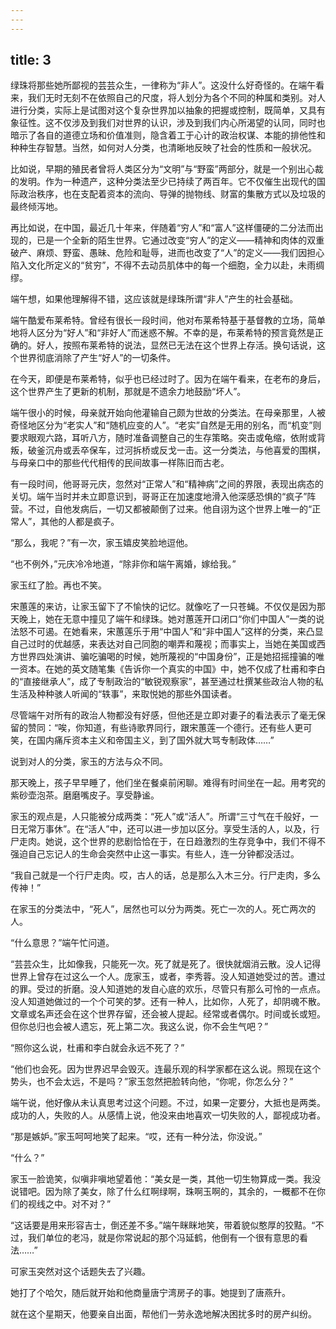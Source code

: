```yaml
---
---
---
```

title: 3
---




绿珠将那些她所鄙视的芸芸众生，一律称为“非人”。这没什么好奇怪的。在端午看来，我们无时无刻不在依照自己的尺度，将人划分为各个不同的种属和类别。对人进行分类，实际上是试图对这个复杂世界加以抽象的把握或控制，既简单，又具有象征性。这不仅涉及到我们对世界的认识，涉及到我们内心所渴望的认同，同时也暗示了各自的道德立场和价值准则，隐含着工于心计的政治权谋、本能的排他性和种种生存智慧。当然，如何对人分类，也清晰地反映了社会的性质和一般状况。

比如说，早期的殖民者曾将人类区分为“文明”与“野蛮”两部分，就是一个别出心裁的发明。作为一种遗产，这种分类法至少已持续了两百年。它不仅催生出现代的国际政治秩序，也在支配着资本的流向、导弹的抛物线、财富的集散方式以及垃圾的最终倾泻地。

再比如说，在中国，最近几十年来，伴随着“穷人”和“富人”这样僵硬的二分法而出现的，已是一个全新的陌生世界。它通过改变“穷人”的定义——精神和肉体的双重破产、麻烦、野蛮、愚昧、危险和耻辱，进而也改变了“人”的定义——我们因担心陷入文化所定义的“贫穷”，不得不去动员肌体中的每一个细胞，全力以赴，未雨绸缪。

端午想，如果他理解得不错，这应该就是绿珠所谓“非人”产生的社会基础。

端午酷爱布莱希特。曾经有很长一段时间，他对布莱希特基于基督教的立场，简单地将人区分为“好人”和“非好人”而迷惑不解。不幸的是，布莱希特的预言竟然是正确的。好人，按照布莱希特的说法，显然已无法在这个世界上存活。换句话说，这个世界彻底消除了产生“好人”的一切条件。

在今天，即便是布莱希特，似乎也已经过时了。因为在端午看来，在老布的身后，这个世界产生了更新的机制，那就是不遗余力地鼓励“坏人”。





端午很小的时候，母亲就开始向他灌输自己颇为世故的分类法。在母亲那里，人被奇怪地区分为“老实人”和“随机应变的人”。“老实”自然是无用的别名，而“机变”则要求眼观六路，耳听八方，随时准备调整自己的生存策略。突击或龟缩，依附或背叛，破釜沉舟或丢卒保车，过河拆桥或反戈一击。这一分类法，与他喜爱的围棋，与母亲口中的那些代代相传的民间故事一样陈旧而古老。

有一段时间，他哥哥元庆，忽然对“正常人”和“精神病”之间的界限，表现出病态的关切。端午当时并未立即意识到，哥哥正在加速度地滑入他深感恐惧的“疯子”阵营。不过，自他发病后，一切又都被颠倒了过来。他自诩为这个世界上唯一的“正常人”，其他的人都是疯子。

“那么，我呢？”有一次，家玉嬉皮笑脸地逗他。

“也不例外，”元庆冷冷地道，“除非你和端午离婚，嫁给我。”

家玉红了脸。再也不笑。





宋蕙莲的来访，让家玉留下了不愉快的记忆。就像吃了一只苍蝇。不仅仅是因为那天晚上，她在无意中撞见了端午和绿珠。她对蕙莲开口闭口“你们中国人”一类的说法怒不可遏。在她看来，宋蕙莲乐于用“中国人”和“非中国人”这样的分类，来凸显自己过时的优越感，来表达对自己同胞的嘲弄和蔑视；而事实上，当她在美国或西方世界四处演讲、骗吃骗喝的时候，她所蔑视的“中国身份”，正是她招摇撞骗的唯一资本。在她的英文随笔集《告诉你一个真实的中国》中，她不仅成了杜甫和李白的“直接继承人”，成了专制政治的“敏锐观察家”，甚至通过杜撰某些政治人物的私生活及种种骇人听闻的“轶事”，来取悦她的那些外国读者。

尽管端午对所有的政治人物都没有好感，但他还是立即对妻子的看法表示了毫无保留的赞同：“唉，你知道，有些诗歌界同行，跟宋蕙莲一个德行。还有些人更可笑，在国内痛斥资本主义和帝国主义，到了国外就大骂专制政体……”





说到对人的分类，家玉的方法与众不同。

那天晚上，孩子早早睡了，他们坐在餐桌前闲聊。难得有时间坐在一起。用考究的紫砂壶泡茶。磨磨嘴皮子。享受静谧。

家玉的观点是，人只能被分成两类：“死人”或“活人”。所谓“三寸气在千般好，一日无常万事休”。在“活人”中，还可以进一步加以区分。享受生活的人，以及，行尸走肉。她说，这个世界的悲剧恰恰在于，在日趋激烈的生存竞争中，我们不得不强迫自己忘记人的生命会突然中止这一事实。有些人，连一分钟都没活过。

“我自己就是一个行尸走肉。哎，古人的话，总是那么入木三分。行尸走肉，多么传神！”

在家玉的分类法中，“死人”，居然也可以分为两类。死亡一次的人。死亡两次的人。

“什么意思？”端午忙问道。

“芸芸众生，比如像我，只能死一次。死了就是死了。很快就烟消云散。没人记得世界上曾存在过这么一个人。庞家玉，或者，李秀蓉。没人知道她受过的苦。遭过的罪。受过的折磨。没人知道她的发自心底的欢乐，尽管只有那么可怜的一点点。没人知道她做过的一个个可笑的梦。还有一种人，比如你，人死了，却阴魂不散。文章或名声还会在这个世界存留，还会被人提起。经常或者偶尔。时间或长或短。但你总归也会被人遗忘，死上第二次。我这么说，你不会生气吧？”

“照你这么说，杜甫和李白就会永远不死了？”

“他们也会死。因为世界迟早会毁灭。连最乐观的科学家都在这么说。照现在这个势头，也不会太远，不是吗？”家玉忽然把脸转向他，“你呢，你怎么分？”

端午说，他好像从未认真思考过这个问题。不过，如果一定要分，大抵也是两类。成功的人，失败的人。从感情上说，他没来由地喜欢一切失败的人，鄙视成功者。

“那是嫉妒。”家玉呵呵地笑了起来。“哎，还有一种分法，你没说。”

“什么？”

家玉一脸诡笑，似嗔非嗔地望着他：“美女是一类，其他一切生物算成一类。我没说错吧。因为除了美女，除了什么红啊绿啊，珠啊玉啊的，其余的，一概都不在你们的视线之中。对不对？”

“这话要是用来形容吉士，倒还差不多。”端午眯眯地笑，带着貌似憨厚的狡黠。“不过，我们单位的老冯，就是你常说起的那个冯延鹤，他倒有一个很有意思的看法……”

可家玉突然对这个话题失去了兴趣。

她打了个哈欠，随后就开始和他商量唐宁湾房子的事。她提到了唐燕升。

就在这个星期天，他要亲自出面，帮他们一劳永逸地解决困扰多时的房产纠纷。